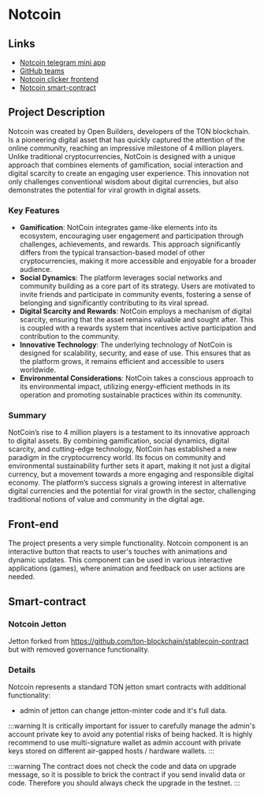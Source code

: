 # Notcoin

## Links

- [Notcoin telegram mini app](https://t.me/notcoin_bot/click)
- [GitHub teams](https://github.com/OpenBuilders)
- [Notcoin clicker frontend](https://github.com/OpenBuilders/notcoin-clicker)
- [Notcoin smart-contract](https://github.com/OpenBuilders/notcoin-contract)

## Project Description

Notcoin was created by Open Builders, developers of the TON blockchain. Is a pioneering digital asset that has quickly captured the attention of the online community, reaching an impressive milestone of 4 million players. Unlike traditional cryptocurrencies, NotCoin is designed with a unique approach that combines elements of gamification, social interaction and digital scarcity to create an engaging user experience. This innovation not only challenges conventional wisdom about digital currencies, but also demonstrates the potential for viral growth in digital assets.

### Key Features

- **Gamification**: NotCoin integrates game-like elements into its ecosystem, encouraging user engagement and participation through challenges, achievements, and rewards. This approach significantly differs from the typical transaction-based model of other cryptocurrencies, making it more accessible and enjoyable for a broader audience.
- **Social Dynamics**: The platform leverages social networks and community building as a core part of its strategy. Users are motivated to invite friends and participate in community events, fostering a sense of belonging and significantly contributing to its viral spread.
- **Digital Scarcity and Rewards**: NotCoin employs a mechanism of digital scarcity, ensuring that the asset remains valuable and sought after. This is coupled with a rewards system that incentives active participation and contribution to the community.
- **Innovative Technology**: The underlying technology of NotCoin is designed for scalability, security, and ease of use. This ensures that as the platform grows, it remains efficient and accessible to users worldwide.
- **Environmental Considerations**: NotCoin takes a conscious approach to its environmental impact, utilizing energy-efficient methods in its operation and promoting sustainable practices within its community.

### Summary

NotCoin’s rise to 4 million players is a testament to its innovative approach to digital assets. By combining gamification, social dynamics, digital scarcity, and cutting-edge technology, NotCoin has established a new paradigm in the cryptocurrency world. Its focus on community and environmental sustainability further sets it apart, making it not just a digital currency, but a movement towards a more engaging and responsible digital economy. The platform’s success signals a growing interest in alternative digital currencies and the potential for viral growth in the sector, challenging traditional notions of value and community in the digital age.

## Front-end

The project presents a very simple functionality. Notcoin component is an interactive button that reacts to user's touches with animations and dynamic updates. This component can be used in various interactive applications (games), where animation and feedback on user actions are needed.

## Smart-contract

### Notcoin Jetton

Jetton forked from https://github.com/ton-blockchain/stablecoin-contract but with removed governance functionality.

### Details

Notcoin represents a standard TON jetton smart contracts with additional functionality:
- admin of jetton can change jetton-minter code and it's full data.

:::warning
It is critically important for issuer to carefully manage the admin's account private key to avoid any potential risks of being hacked. It is highly recommend to use multi-signature wallet as admin account with private keys stored on different air-gapped hosts / hardware wallets.
:::

:::warning
The contract does not check the code and data on upgrade message, so it is possible to brick the contract if you send invalid data or code. Therefore you should always check the upgrade in the testnet.
:::